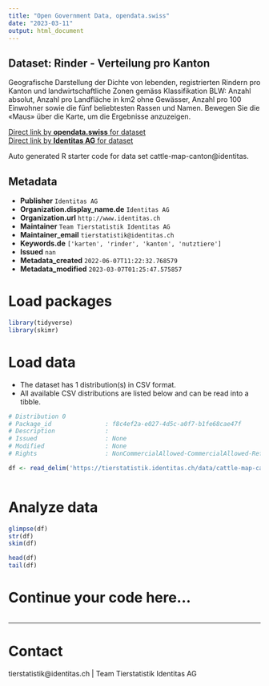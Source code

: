 ```yaml
---
title: "Open Government Data, opendata.swiss"
date: "2023-03-11"
output: html_document
---
```


## Dataset: Rinder - Verteilung pro Kanton

Geografische Darstellung der Dichte von lebenden, registrierten Rindern pro Kanton und landwirtschaftliche Zonen gemäss Klassifikation BLW: Anzahl absolut, Anzahl pro Landfläche in km2 ohne Gewässer, Anzahl pro 100 Einwohner sowie die fünf beliebtesten Rassen und Namen. Bewegen Sie die «Maus» über die Karte, um die Ergebnisse anzuzeigen.

[Direct link by **opendata.swiss** for dataset](https://opendata.swiss/de/dataset/rinder-verteilung-pro-kanton)<br>
[Direct link by **Identitas AG** for dataset](https://tierstatistik.identitas.ch/)

Auto generated R starter code for data set cattle-map-canton@identitas.

## Metadata

- **Publisher** `Identitas AG`
- **Organization.display_name.de** `Identitas AG`
- **Organization.url** `http://www.identitas.ch`
- **Maintainer** `Team Tierstatistik Identitas AG`
- **Maintainer_email** `tierstatistik@identitas.ch`
- **Keywords.de** `['karten', 'rinder', 'kanton', 'nutztiere']`
- **Issued** `nan`
- **Metadata_created** `2022-06-07T11:22:32.768579`
- **Metadata_modified** `2023-03-07T01:25:47.575857`


# Load packages

```r

library(tidyverse)
library(skimr)

```

# Load data

-   The dataset has 1 distribution(s) in CSV format.
-   All available CSV distributions are listed below and can be read into a tibble.

```r

# Distribution 0
# Package_id               : f8c4ef2a-e027-4d5c-a0f7-b1fe68cae47f
# Description              : 
# Issued                   : None
# Modified                 : None
# Rights                   : NonCommercialAllowed-CommercialAllowed-ReferenceRequired

df <- read_delim('https://tierstatistik.identitas.ch/data/cattle-map-canton.csv')



```

# Analyze data

```r

glimpse(df)
str(df)
skim(df)

head(df)
tail(df)

```

# Continue your code here...

```r

```

------------------------------------------------------------------------

# Contact

tierstatistik@identitas.ch | Team Tierstatistik Identitas AG
